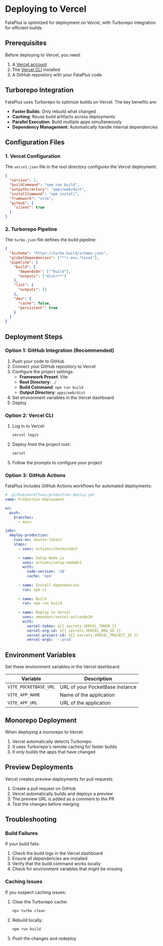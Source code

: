 # Deploying to Vercel

FataPlus is optimized for deployment on Vercel, with Turborepo integration for efficient builds.

## Prerequisites

Before deploying to Vercel, you need:

1. A [Vercel account](https://vercel.com/signup)
2. The [Vercel CLI](https://vercel.com/docs/cli) installed
3. A GitHub repository with your FataPlus code

## Turborepo Integration

FataPlus uses Turborepo to optimize builds on Vercel. The key benefits are:

- **Faster Builds**: Only rebuild what changed
- **Caching**: Reuse build artifacts across deployments
- **Parallel Execution**: Build multiple apps simultaneously
- **Dependency Management**: Automatically handle internal dependencies

## Configuration Files

### 1. Vercel Configuration

The `vercel.json` file in the root directory configures the Vercel deployment:

```json
{
  "version": 2,
  "buildCommand": "npm run build",
  "outputDirectory": "apps/web/dist",
  "installCommand": "npm install",
  "framework": "vite",
  "github": {
    "silent": true
  }
}
```

### 2. Turborepo Pipeline

The `turbo.json` file defines the build pipeline:

```json
{
  "$schema": "https://turbo.build/schema.json",
  "globalDependencies": ["**/.env.*local"],
  "pipeline": {
    "build": {
      "dependsOn": ["^build"],
      "outputs": ["dist/**"]
    },
    "lint": {
      "outputs": []
    },
    "dev": {
      "cache": false,
      "persistent": true
    }
  }
}
```

## Deployment Steps

### Option 1: GitHub Integration (Recommended)

1. Push your code to GitHub
2. Connect your GitHub repository to Vercel
3. Configure the project settings:
   - **Framework Preset**: Vite
   - **Root Directory**: `./`
   - **Build Command**: `npm run build`
   - **Output Directory**: `apps/web/dist`
4. Set environment variables in the Vercel dashboard
5. Deploy

### Option 2: Vercel CLI

1. Log in to Vercel:
   ```bash
   vercel login
   ```

2. Deploy from the project root:
   ```bash
   vercel
   ```

3. Follow the prompts to configure your project

### Option 3: GitHub Actions

FataPlus includes GitHub Actions workflows for automated deployments:

```yaml
# .github/workflows/production-deploy.yml
name: Production Deployment

on:
  push:
    branches:
      - main

jobs:
  deploy-production:
    runs-on: ubuntu-latest
    steps:
      - uses: actions/checkout@v3
      
      - name: Setup Node.js
        uses: actions/setup-node@v3
        with:
          node-version: '18'
          cache: 'npm'
          
      - name: Install dependencies
        run: npm ci
        
      - name: Build
        run: npm run build
        
      - name: Deploy to Vercel
        uses: amondnet/vercel-action@v20
        with:
          vercel-token: ${{ secrets.VERCEL_TOKEN }}
          vercel-org-id: ${{ secrets.VERCEL_ORG_ID }}
          vercel-project-id: ${{ secrets.VERCEL_PROJECT_ID }}
          vercel-args: '--prod'
```

## Environment Variables

Set these environment variables in the Vercel dashboard:

| Variable | Description |
| --- | --- |
| `VITE_POCKETBASE_URL` | URL of your PocketBase instance |
| `VITE_APP_NAME` | Name of the application |
| `VITE_APP_URL` | URL of the application |

## Monorepo Deployment

When deploying a monorepo to Vercel:

1. Vercel automatically detects Turborepo
2. It uses Turborepo's remote caching for faster builds
3. It only builds the apps that have changed

## Preview Deployments

Vercel creates preview deployments for pull requests:

1. Create a pull request on GitHub
2. Vercel automatically builds and deploys a preview
3. The preview URL is added as a comment to the PR
4. Test the changes before merging

## Troubleshooting

### Build Failures

If your build fails:

1. Check the build logs in the Vercel dashboard
2. Ensure all dependencies are installed
3. Verify that the build command works locally
4. Check for environment variables that might be missing

### Caching Issues

If you suspect caching issues:

1. Clear the Turborepo cache:
   ```bash
   npx turbo clean
   ```

2. Rebuild locally:
   ```bash
   npm run build
   ```

3. Push the changes and redeploy
